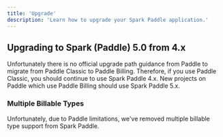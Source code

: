 ```yaml
---
title: 'Upgrade'
description: 'Learn how to upgrade your Spark Paddle application.'
---
```


## Upgrading to Spark (Paddle) 5.0 from 4.x

Unfortunately there is no official upgrade path guidance from Paddle to migrate from Paddle Classic to Paddle Billing. Therefore, if you use Paddle Classic, you should continue to use Spark Paddle 4.x. New projects on Paddle which use Paddle Billing should use Spark Paddle 5.x.

### Multiple Billable Types

Unfortunately, due to Paddle limitations, we've removed multiple billable type support from Spark Paddle.
